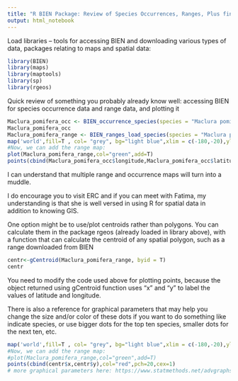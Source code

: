 ---
title: "R BIEN Package: Review of Species Occurrences, Ranges, Plus finding centroids"
output: html_notebook
---

Load libraries -- tools for accessing BIEN and downloading various types of data, packages relating to maps and spatial data:

```{r}
library(BIEN)
library(maps)
library(maptools)
library(sp)
library(rgeos)

```


Quick review of something you probably already know well: accessing BIEN for species occurrence data and range data, and plotting it

```{r}
Maclura_pomifera_occ <- BIEN_occurrence_species(species = "Maclura pomifera")
Maclura_pomifera_occ
Maclura_pomifera_range <- BIEN_ranges_load_species(species = "Maclura pomifera")
map('world',fill=T , col= "grey", bg="light blue",xlim = c(-180,-20),ylim = c(-60,80))
#Now, we can add the range map:
plot(Maclura_pomifera_range,col="green",add=T)
points(cbind(Maclura_pomifera_occ$longitude,Maclura_pomifera_occ$latitude),col="red",pch=20,cex=1) 

```


I can understand that multiple range and occurrence maps will turn into a muddle. 

I do encourage you to visit ERC and if you can meet with Fatima, my understanding is that she is well versed in using R for spatial data in addition to knowing GIS. 

One option might be to use/plot centroids rather than polygons. You can calculate them in the package rgeos (already loaded in library above), with a function that can calculate the centroid of any spatial polygon, such as a range downloaded from BIEN

```{r}
centr<-gCentroid(Maclura_pomifera_range, byid = T)
centr
```

You need to modify the code used above for plotting points, because the object returned using gCentroid function uses "x" and "y" to label the values of latitude and longitude. 

There is also a reference for graphical parameters that may help you change the size and/or color of these dots if you want to do something like indicate species, or use bigger dots for the top ten species, smaller dots for the next ten, etc. 

```{r}
map('world',fill=T , col= "grey", bg="light blue",xlim = c(-180,-20),ylim = c(-60,80))
#Now, we can add the range map:
#plot(Maclura_pomifera_range,col="green",add=T)
points(cbind(centr$x,centr$y),col="red",pch=20,cex=1) 
# more graphical parameters here: https://www.statmethods.net/advgraphs/parameters.html
```
